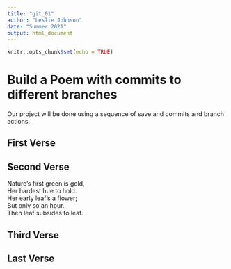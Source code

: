 ```yaml
---
title: "git_01"
author: "Leslie Johnson"
date: "Summer 2021"
output: html_document
---
```


```r
knitr::opts_chunk$set(echo = TRUE)
```
# Build a Poem with commits to different branches
Our project will be done using a sequence of save and commits and branch actions.
<!-- Do not modify or change any text in "!--" bracketed areas such as this --- these are instructions to
you, if you change any of this the git program will notice it and compromise your git merging strategy !-->

## First Verse 
<!--Put the first five lines of a poem by Lewis Carrol in this section!-->



## Second Verse
<!--Put the first five lines of a poem by Robert Frost here!-->

Nature’s first green is gold,        
Her hardest hue to hold.        
Her early leaf’s a flower;        
But only so an hour.        
Then leaf subsides to leaf.        

## Third Verse
<!--Put the first two verses of The Walrus and the Carpenter here!-->

## Last Verse
<!--Put a short poem of your choice 8-20 lines,here!-->
